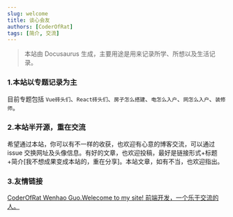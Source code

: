 ```yaml
---
slug: welcome
title: 谈心会友
authors: [CoderOfRat]
tags: [简介, 交流]
---
```


> 本站由 Docusaurus 生成，主要用途是用来记录所学、所想以及生活记录。

### 1.本站以专题记录为主

目前专题包括 `Vue砖头们`、`React砖头们`、`房子怎么搭建`、`电怎么入户`、`网怎么入户`、`装修师`。

### 2.本站半开源，重在交流

希望通过本站，你可以有不一样的收获，也欢迎有心意的博客交流，可以通过 issue 交换网址及头像信息。有好的文章，也欢迎投稿，最好是链接形式+标题+简介[我不想成果变成本站的，重在分享]。本站文章，如有不当，也欢迎指出。

### 3.友情链接

<div>
  <a style={{ width: "100%", height: "60px", display: "flex",alignItems: 'center',backgroundColor: 'rgba(0,25,0,.1)' }} href="https://coderofrat.github.io/SunnyRatArea/">
    <div
      style={{
        width: "58px",
        height: "58px",
        background:
          "url(https://github.com/CoderOfRat.png) no-repeat center center / 100% 100%",
        border: '1px solid rgba(255,255,255,.3)',
        borderRadius: '4px',
        overflow: 'hidden',
        margin: '0 4px 0 1px'
      }}
    ></div>
    <div style={{ height: "58px", flex: 1,overflow: 'hidden' }}>
      <div
        style={{
          display: "flex",
          flexDirection: "column",
          justifyContent: "space-around",
        }}
      >
        <span>CoderOfRat Wenhao Guo.Welecome to my site!</span>
        <span>前端开发，一个乐于交流的人。</span>
      </div>
    </div>
  </a>
</div>
